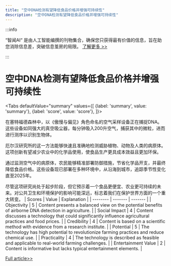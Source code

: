 ```yaml
---
title: "空中DNA检测有望降低食品价格并增强可持续性"
description: "空中DNA检测有望降低食品价格并增强可持续性"
---
```



:::info

“智闻AI“ 是由人工智能编撰的刊物集合，确保您只获得最有价值的信息，旨在助您消除信息差，突破信息茧房的局限。  [了解更多 >>](/)

:::

# 空中DNA检测有望降低食品价格并增强可持续性


<Tabs
	defaultValue="summary"
	values={[
	{label: 'summary', value: 'summary'},
	{label: 'score', value: 'score'},
]}>
<TabItem value="summary">


在塞特福德森林中，以《傲慢与偏见》角色命名的空气采样设备正在捕捉DNA。这些设备如同强大的真空吸尘器，每分钟吸入200升空气，捕获其中的微粒，进而进行测序以识别生物体。

厄尔汉研究所的这一方法能够快速且准确地检测威胁植物、动物及人类的病原体。这项创新有望减少农业中的化学品使用，使食品生产更具成本效益且更加环保。

通过监测空气中的病原体，农民能够精准部署防御措施，节省化学品开支，并最终降低食品价格。这些设备现已部署在多种环境中，从沿海到城市，追踪季节性变化直至2025年。

尽管这项研究尚处于起步阶段，但它预示着一个食品更便宜、农业更可持续的未来。对公共卫生和环境保护的影响可能深远，标志着我们在保护世界方面的一个重大转变。
</TabItem>
<TabItem value="score">
	| Scores     | Value   | Explanation |
	| -------- | ------- | ------- |
	| Objectivity  | 5    | Content presents a balanced view on the potential benefits of airborne DNA detection in agriculture.    |
	| Social Impact | 4     | Content discusses a technology that could significantly influence agricultural practices and food prices.    |
	| Credibility    | 4    | Content is based on a scientific method with evidence from a research institute.    |
	| Potential    | 5    | The technology has high potential to revolutionize farming practices and reduce chemical use.    |
	| Practicality    | 4    | The technology is described as feasible and applicable to real-world farming challenges.    |
	| Entertainment Value    | 2    | Content is informative but lacks typical entertainment elements.    |
</TabItem>
</Tabs>

[Full article>>](https://www.bbc.com/news/articles/c99zn92g2qgo)
